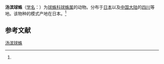 {{Speciesbox
| name = 汤滨球蛛
| status = 
| status_system = 
| image = 
| genus = Theridion
| species = yunohamense
| authority = (Boes. et Str., 1906)<ref name='id13124'>{{cite web| url =http://www.bioinfo.cn/db05/BjdwSpecies.php?action=view&id=13124| title =汤滨球蛛| work =《中国动物物种编目数据库》| publisher =中国科学院微生物研究所| author =中国科学院动物研究所| accessdate =2009-04-28| deadurl =yes| archiveurl =https://web.archive.org/web/20160305025127/http://www.bioinfo.cn/db05/BjdwSpecies.php?action=view&id=13124| archivedate =2016-03-05}}</ref>
}}

'''汤滨球蛛'''（[[学名|学名]]：{{lang|la|''Theridion yunohamense''}}）为[[球蛛科|球蛛科]][[球蛛属|球蛛属]]的动物。分布于[[日本|日本]]以及[[中国大陆|中国大陆]]的[[四川|四川]]等地。该物种的模式产地在日本。<ref name='id13124'/>

== 参考文献 ==
{{reflist}}

{{Wikispecies|Theridion yunohamense}}

[[Category:球蛛属|汤滨球蛛]]


{{蜘蛛小作品}}